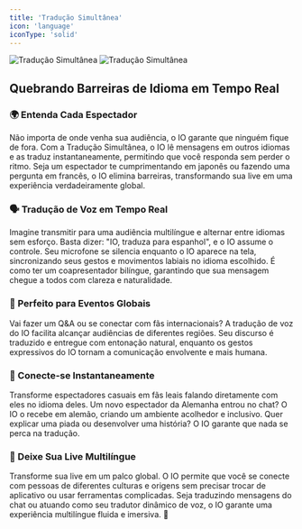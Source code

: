 ```yaml
---
title: 'Tradução Simultânea'
icon: 'language'
iconType: 'solid'
---
```


<img
  className="block dark:hidden"
  src="/images/features/simultaneous_translation_dark.png"
  alt="Tradução Simultânea"
/>
<img
  className="hidden dark:block"
  src="/images/features/simultaneous_translation_dark.png"
  alt="Tradução Simultânea"
/>

## Quebrando Barreiras de Idioma em Tempo Real

### 🌍 Entenda Cada Espectador

Não importa de onde venha sua audiência, o IO garante que ninguém fique de fora. Com a Tradução Simultânea, o IO lê mensagens em outros idiomas e as traduz instantaneamente, permitindo que você responda sem perder o ritmo. Seja um espectador te cumprimentando em japonês ou fazendo uma pergunta em francês, o IO elimina barreiras, transformando sua live em uma experiência verdadeiramente global.

### 🗣️ Tradução de Voz em Tempo Real

Imagine transmitir para uma audiência multilíngue e alternar entre idiomas sem esforço. Basta dizer: "IO, traduza para espanhol", e o IO assume o controle. Seu microfone se silencia enquanto o IO aparece na tela, sincronizando seus gestos e movimentos labiais no idioma escolhido. É como ter um coapresentador bilíngue, garantindo que sua mensagem chegue a todos com clareza e naturalidade.

### 🎤 Perfeito para Eventos Globais

Vai fazer um Q&A ou se conectar com fãs internacionais? A tradução de voz do IO facilita alcançar audiências de diferentes regiões. Seu discurso é traduzido e entregue com entonação natural, enquanto os gestos expressivos do IO tornam a comunicação envolvente e mais humana.

### 🤝 Conecte-se Instantaneamente

Transforme espectadores casuais em fãs leais falando diretamente com eles no idioma deles. Um novo espectador da Alemanha entrou no chat? O IO o recebe em alemão, criando um ambiente acolhedor e inclusivo. Quer explicar uma piada ou desenvolver uma história? O IO garante que nada se perca na tradução.

### 🌟 Deixe Sua Live Multilíngue

Transforme sua live em um palco global. O IO permite que você se conecte com pessoas de diferentes culturas e origens sem precisar trocar de aplicativo ou usar ferramentas complicadas. Seja traduzindo mensagens do chat ou atuando como seu tradutor dinâmico de voz, o IO garante uma experiência multilíngue fluida e imersiva. 🚀
